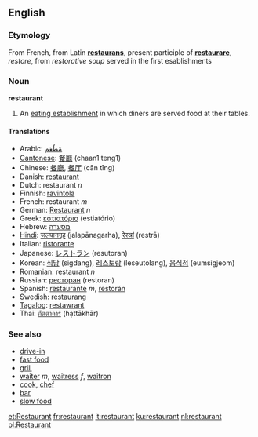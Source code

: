 ==English==
===Etymology===
From French, from Latin '''[[restaurans]]''', present participle of '''[[restaurare]]''', ''restore'', from ''restorative soup'' served in the first esablishments

=== Noun ===
'''restaurant'''

#An [[eating establishment]] in which diners are served food at their tables.

==== Translations ====
*Arabic: [[مَطْعَم]]
*[[Cantonese]]: [[餐廳]] (chaan1 teng1)
*Chinese: [[餐廳]], [[餐厅]] (cān tīng)
*Danish: [[restaurant]]
*Dutch: restaurant ''n''
*Finnish: [[ravintola]]
*French: restaurant ''m''
*German: [[Restaurant]] ''n''
*Greek: [[εστιατόριο]] (estiatório)
*Hebrew: [[מסעדה]]
*[[Hindi]]: [[जलपानगृह]] (jalapānagarha), [[रेस्त्रां]] (restrā)
*Italian: [[ristorante]]
*Japanese: [[レストラン]] (resutoran)
*Korean: [[식당]] (sigdang), [[레스토랑]] (leseutolang), [[음식점]] (eumsigjeom)
*Romanian: restaurant ''n''
*Russian: [[ресторан]] (restoran)
*Spanish: [[restaurante]] ''m'', [[restorán]]
*Swedish: [[restaurang]]
*[[Tagalog]]: [[restawrant]]
*Thai: [[ภัตตาคาร]] (hạttākhār)

===See also===
*[[drive-in]]
*[[fast food]]
*[[grill]]
*[[waiter]] ''m'',  [[waitress]] ''f'', [[waitron]]
*[[cook]], [[chef]]
*[[bar]]
*[[slow food]]

[[et:Restaurant]]
[[fr:restaurant]]
[[it:restaurant]]
[[ku:restaurant]]
[[nl:restaurant]]
[[pl:Restaurant]]